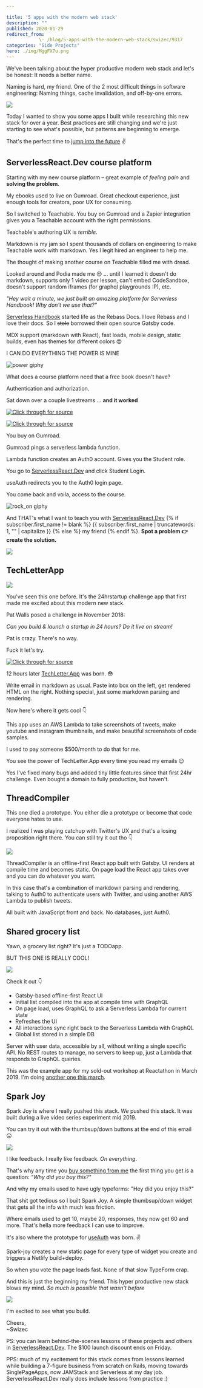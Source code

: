 ```yaml
---

title: '5 apps with the modern web stack'
description: ""
published: 2020-01-29
redirect_from: 
            \- /blog/5-apps-with-the-modern-web-stack/swizec/9317
categories: "Side Projects"
hero: ./img/MggFX7u.png
---
```


We've been talking about the hyper productive modern web stack and let's be honest: It needs a better name.

Naming is hard, my friend. One of the 2 most difficult things in software engineering: Naming things, cache invalidation, and off-by-one errors.

![](./img/MggFX7u.png)

Today I wanted to show you some apps I built while researching this new stack for over a year. Best practices are still changing and we're just starting to see what's possible, but patterns are beginning to emerge.

That's the perfect time to [jump into the future](https://serverlessreact.dev) ✌️

## ServerlessReact.Dev course platform

Starting with my new course platform – great example of _feeling pain_ and **solving the problem**.

My ebooks used to live on Gumroad. Great checkout experience, just enough tools for creators, poor UX for consuming.

So I switched to Teachable. You buy on Gumroad and a Zapier integration gives you a Teachable account with the right permissions.

Teachable's authoring UX is _terrible_.

Markdown is my jam so I spent thousands of dollars on engineering to make Teachable work with markdown. Yes I legit hired an engineer to help me.

The thought of making another course on Teachable filled me with dread.

Looked around and Podia made me 😍 ... until I learned it doesn't do markdown, supports only 1 video per lesson, can't embed CodeSandbox, doesn't support random iframes (for graphql playgrounds :P), etc.

_"Hey wait a minute, we just built an amazing platform for Serverless Handbook! Why don't we use that?"_

[Serverless Handbook](https://serverlesshandbook.dev) started life as the Rebass Docs. I love Rebass and I love their docs. So I ~~stole~~ borrowed their open source Gatsby code.

MDX support (markdown with React), fast loads, mobile design, static builds, even has themes for different colors 😍

I CAN DO EVERYTHING THE POWER IS MINE

![power giphy](./img/media-3o84sq21TxDH6PyYms-giphy.gif)

What does a course platform need that a free book doesn't have?

Authentication and authorization.

Sat down over a couple livestreams ... **and it worked**

[![Click through for source](./img/techletter.app-screenshot-1580316667326.png)](https://www.youtube.com/watch?v=-b14ww6GXNY)

[![Click through for source](./img/techletter.app-screenshot-1580316666651.png)](https://www.youtube.com/watch?v=lwaHKXItp2k)

You buy on Gumroad.

Gumroad pings a serverless lambda function.

Lambda function creates an Auth0 account. Gives you the Student role.

You go to [ServerlessReact.Dev](https://serverlessreact.dev) and click Student Login.

useAuth redirects you to the Auth0 login page.

You come back and voila, access to the course.

![rock_on giphy](./img/media-u0v3z2iQLxyHC-giphy.gif)

And THAT's what I want to teach you with [ServerlessReact.Dev](https://serverlessreact.dev) {% if subscriber.first_name != blank %} {{ subscriber.first_name | truncatewords: 1, "" | capitalize }} {% else %} my friend {% endif %}. **Spot a problem 👉 create the solution.**

[![](./img/H43WagD.png)](https://twitter.com/Swizec/status/1222387776970117120)

## TechLetterApp

[![](./img/InwptHv.png)](https://techletter.app/)

You've seen this one before. It's the 24hrstartup challenge app that first made me excited about this modern new stack.

Pat Walls posed a challenge in November 2018:

_Can you build & launch a startup in 24 hours? Do it live on stream!_

Pat is crazy. There's no way.

Fuck it let's try.

[![Click through for source](./img/techletter.app-screenshot-1580316667107.png)](https://www.youtube.com/watch?v=sqlC1zNYG4M)

12 hours later [TechLetter.App](https://techletter.app) was born. 😳

Write email in markdown as usual. Paste into box on the left, get rendered HTML on the right. Nothing special, just some markdown parsing and rendering.

Now here's where it gets cool 👇

This app uses an AWS Lambda to take screenshots of tweets, make youtube and instagram thumbnails, and make beautiful screenshots of code samples.

I used to pay someone $500/month to do that for me.

You see the power of TechLetter.App every time you read my emails 😉

Yes I've fixed many bugs and added tiny little features since that first 24hr challenge. Even bought a domain to fully productize, but haven't.

## ThreadCompiler

This one died a prototype. You either die a prototype or become that code everyone hates to use.

I realized I was playing catchup with Twitter's UX and that's a losing proposition right there. You can still try it out tho 👇

[![](./img/mrG7OQq.gif)](https://threadcompiler.com/)

ThreadCompiler is an offline-first React app built with Gatsby. UI renders at compile time and becomes static. On page load the React app takes over and you can do whatever you want.

In this case that's a combination of markdown parsing and rendering, talking to Auth0 to authenticate users with Twitter, and using another AWS Lambda to publish tweets.

All built with JavaScript front and back. No databases, just Auth0.

## Shared grocery list

Yawn, a grocery list right? It's just a TODOapp.

BUT THIS ONE IS REALLY COOL!

[![](./img/zrt3fMG.gif)](https://shared-grocery-list.swizec.now.sh/)

Check it out 👇

-   Gatsby-based offline-first React UI
-   Initial list compiled into the app at compile time with GraphQL
-   On page load, uses GraphQL to ask a Serverless Lambda for current state
-   Refreshes the UI
-   All interactions sync right back to the Serverless Lambda with GraphQL
-   Global list stored in a simple DB

Server with user data, accessible by all, without writing a single specific API. No REST routes to manage, no servers to keep up, just a Lambda that responds to GraphQL queries.

This was the example app for my sold-out workshop at Reactathon in March 2019. I'm doing [another one this march](https://ti.to/real-world-react/modern-app-with-react-workshop-2020).

## Spark Joy

Spark Joy is where I really pushed this stack. _We_ pushed this stack. It was built during a live video series experiment mid 2019.

You can try it out with the thumbsup/down buttons at the end of this email 😛

[![](./img/static-widget-demo-c004d017db2b0abcc74ff30eb5c06342.gif)](https://spark-joy.netlify.com/)

I like feedback. I really like feedback. _On everything_.

That's why any time you [buy something from me](https://serverlessreact.dev/) the first thing you get is a question: _"Why did you buy this?"_

And why my emails used to have ugly typeforms: "Hey did you enjoy this?"

That shit got tedious so I built Spark Joy. A simple thumbsup/down widget that gets all the info with much less friction.

Where emails used to get 10, maybe 20, responses, they now get 60 and more. That's hella more feedback I can use to improve.

It's also where the prototype for [useAuth](https://github.com/Swizec/useAuth) was born. ✌️

Spark-joy creates a new static page for every type of widget you create and triggers a Netlify build+deploy.

So when you vote the page loads fast. None of that slow TypeForm crap.

And this is just the beginning my friend. This hyper productive new stack blows my mind. _So much is possible that wasn't before_

![](./img/media-xT0xeJpnrWC4XWblEk-giphy.gif)

I'm excited to see what you build.

Cheers,  
~Swizec

PS: you can learn behind-the-scenes lessons of these projects and others in [ServerlessReact.Dev](https://serverlessreact.dev). The $100 launch discount ends on Friday.

PPS: much of my excitement for this stack comes from lessons learned while building a 7-figure business from scratch on Rails, moving towards SinglePageApps, now JAMStack and Serverless at my day job. ServerlessReact.Dev really does include lessons from practice :)

